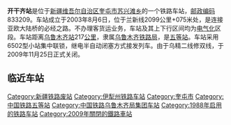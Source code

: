 {{noteTA
|1=zh-cn:始发车次; zh-hk:列車班次;
|2=zh-cn:车次; zh-hk:班次;
}}
{{Infobox China railway station 
|车站名称 = <s>开干齐站</s>
|车站名称拼音 = Kaiganqi Zhan
|车站地址 = [[新疆维吾尔自治区|新疆维吾尔自治区]][[奎屯市|奎屯市]]
|归属 = [[乌鲁木齐铁路局|乌鲁木齐铁路局]]
|车站等级 = 已拆除（原为[[五等站_(中铁)|五等站]]）
|线路 = [[北疆铁路|北疆铁路]]
}}
'''开干齐站'''是位于[[新疆维吾尔自治区|新疆维吾尔自治区]][[奎屯市|奎屯市]][[苏兴滩乡|苏兴滩乡]]的一个铁路车站，[[邮政编码|邮政编码]]833209。车站成立于2003年8月6日，位于兰新线2099公里+075米处，是连接亚欧大陆桥的必经之路。不办理客货运业务，车站及其上下行区间均为[[电气化|电气化]]区段。车站距离[[乌鲁木齐站|乌鲁木齐站]]217[[公里|公里]]，隶属[[乌鲁木齐铁路局|乌鲁木齐铁路局]]，是[[五等站_(中铁)|五等站]]。车站采用6502型小站集中联锁，继电半自动闭塞方式接发列车。由于乌精二线修双线，于2009年11月25日正式关闭。

==临近车站==
{{start rail box|[[中国铁路|中国铁路]]}}
{{s-inop|[[安集海站|安集海站]]}}
{{s-line|[[北疆铁路|北疆铁路]]}}
{{s-inop|[[奎屯东站|奎屯东站]]}}
{{end box}}
{{北疆铁路}}
{{兰新铁路}}
{{铁路车站小作品}}
{{新疆小作品}}

[[Category:新疆铁路废站|Category:新疆铁路废站]]
[[Category:伊犁州铁路车站|Category:伊犁州铁路车站]]
[[Category:奎屯市|Category:奎屯市]]
[[Category:中国铁路五等站|Category:中国铁路五等站]]
[[Category:中国铁路乌鲁木齐局集团车站|Category:中国铁路乌鲁木齐局集团车站]]
[[Category:1988年启用的铁路车站|Category:1988年启用的铁路车站]]
[[Category:2009年關閉的鐵路車站|Category:2009年關閉的鐵路車站]]